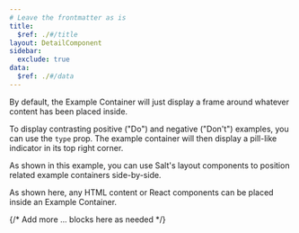 ```yaml
---
# Leave the frontmatter as is
title:
  $ref: ./#/title
layout: DetailComponent
sidebar:
  exclude: true
data:
  $ref: ./#/data
---
```


<LivePreviewControls>

<LivePreview componentName="example-container" exampleName="Neutral" >

By default, the Example Container will just display a frame around whatever content has been placed inside.

</LivePreview>

<LivePreview componentName="example-container" exampleName="DoAndDont" >

To display contrasting positive ("Do") and negative ("Don't") examples, you can use the `type` prop. The example container will then display a pill-like indicator in its top right corner.

As shown in this example, you can use Salt's layout components to position related example containers side-by-side.

</LivePreview>

<LivePreview componentName="example-container" exampleName="WithImage" >

</LivePreview>

<LivePreview componentName="example-container" exampleName="KitchenSink" >

As shown here, any HTML content or React components can be placed inside an Example Container.

</LivePreview>

{/* Add more <LivePreview>...</LivePreview> blocks here as needed */}

</LivePreviewControls>
